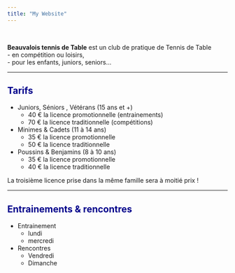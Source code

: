 ```yaml
---
title: "My Website"
---
```

<br>


**Beauvalois tennis de Table** est un club de pratique de Tennis de Table  
- en compétition ou loisirs,  
- pour les enfants, juniors, seniors...  

---

## <span style="color:darkBlue"> **Tarifs** </span>

- Juniors, Séniors , Vétérans (15 ans et +)
  - 40 € la licence promotionnelle (entrainements)
  - 70 € la licence traditionnelle (compétitions)

- Minimes & Cadets (11 à 14 ans)
  - 35 € la licence promotionnelle
  - 50 € la licence traditionnelle

- Poussins & Benjamins (8 à 10 ans)
  - 35 € la licence promotionnelle
  - 40 € la licence traditionnelle

La troisième licence prise dans la même famille sera à moitié prix !

---

## <span style="color:darkBlue"> **Entrainements & rencontres** </span>
- Entrainement
  - lundi
  - mercredi
- Rencontres
  - Vendredi
  - Dimanche
